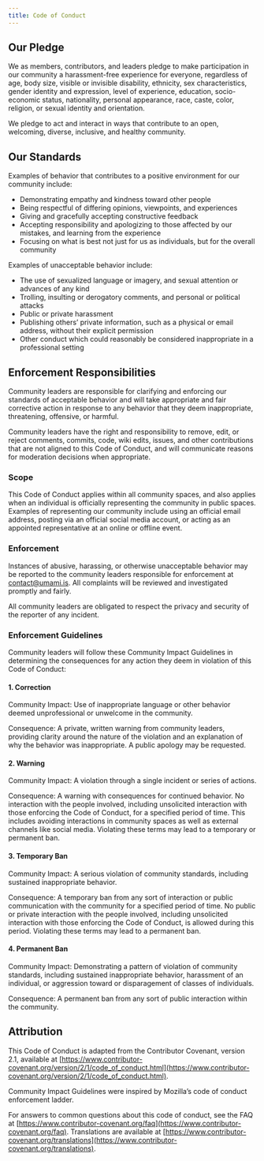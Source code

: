 ```yaml
---
title: Code of Conduct
---
```


## Our Pledge

We as members, contributors, and leaders pledge to make participation in our community a harassment-free experience
for everyone, regardless of age, body size, visible or invisible disability, ethnicity, sex characteristics, gender
identity and expression, level of experience, education, socio-economic status, nationality, personal appearance,
race, caste, color, religion, or sexual identity and orientation.

We pledge to act and interact in ways that contribute to an open, welcoming, diverse, inclusive, and healthy community.

## Our Standards

Examples of behavior that contributes to a positive environment for our community include:

- Demonstrating empathy and kindness toward other people
- Being respectful of differing opinions, viewpoints, and experiences
- Giving and gracefully accepting constructive feedback
- Accepting responsibility and apologizing to those affected by our mistakes, and learning from the experience
- Focusing on what is best not just for us as individuals, but for the overall community

Examples of unacceptable behavior include:

- The use of sexualized language or imagery, and sexual attention or advances of any kind
- Trolling, insulting or derogatory comments, and personal or political attacks
- Public or private harassment
- Publishing others’ private information, such as a physical or email address, without their explicit permission
- Other conduct which could reasonably be considered inappropriate in a professional setting

## Enforcement Responsibilities

Community leaders are responsible for clarifying and enforcing our standards of acceptable behavior and will take appropriate
and fair corrective action in response to any behavior that they deem inappropriate, threatening, offensive, or harmful.

Community leaders have the right and responsibility to remove, edit, or reject comments, commits, code, wiki edits, issues,
and other contributions that are not aligned to this Code of Conduct, and will communicate reasons for moderation decisions
when appropriate.

### Scope

This Code of Conduct applies within all community spaces, and also applies when an individual is officially representing the
community in public spaces. Examples of representing our community include using an official email address, posting via an
official social media account, or acting as an appointed representative at an online or offline event.

### Enforcement

Instances of abusive, harassing, or otherwise unacceptable behavior may be reported to the community leaders responsible
for enforcement at [contact@umami.is](mailto:contact@umami.is). All complaints will be reviewed and investigated promptly and fairly.

All community leaders are obligated to respect the privacy and security of the reporter of any incident.

### Enforcement Guidelines

Community leaders will follow these Community Impact Guidelines in determining the consequences for any action they
deem in violation of this Code of Conduct:

#### 1. Correction

Community Impact: Use of inappropriate language or other behavior deemed unprofessional or unwelcome in the community.

Consequence: A private, written warning from community leaders, providing clarity around the nature of the violation and an
explanation of why the behavior was inappropriate. A public apology may be requested.

#### 2. Warning

Community Impact: A violation through a single incident or series of actions.

Consequence: A warning with consequences for continued behavior. No interaction with the people involved, including unsolicited
interaction with those enforcing the Code of Conduct, for a specified period of time. This includes avoiding interactions in
community spaces as well as external channels like social media. Violating these terms may lead to a temporary or permanent ban.

#### 3. Temporary Ban

Community Impact: A serious violation of community standards, including sustained inappropriate behavior.

Consequence: A temporary ban from any sort of interaction or public communication with the community for a specified
period of time. No public or private interaction with the people involved, including unsolicited interaction with those
enforcing the Code of Conduct, is allowed during this period. Violating these terms may lead to a permanent ban.

#### 4. Permanent Ban

Community Impact: Demonstrating a pattern of violation of community standards, including sustained inappropriate behavior,
harassment of an individual, or aggression toward or disparagement of classes of individuals.

Consequence: A permanent ban from any sort of public interaction within the community.

## Attribution

This Code of Conduct is adapted from the Contributor Covenant, version 2.1, available at
[https://www.contributor-covenant.org/version/2/1/code_of_conduct.html](https://www.contributor-covenant.org/version/2/1/code_of_conduct.html).

Community Impact Guidelines were inspired by Mozilla’s code of conduct enforcement ladder.

For answers to common questions about this code of conduct, see the FAQ at [https://www.contributor-covenant.org/faq](https://www.contributor-covenant.org/faq).
Translations are available at [https://www.contributor-covenant.org/translations](https://www.contributor-covenant.org/translations).
